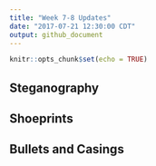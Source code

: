 ```yaml
---
title: "Week 7-8 Updates"
date: "2017-07-21 12:30:00 CDT"
output: github_document
---
```


```r
knitr::opts_chunk$set(echo = TRUE)
```

## Steganography

## Shoeprints

## Bullets and Casings
